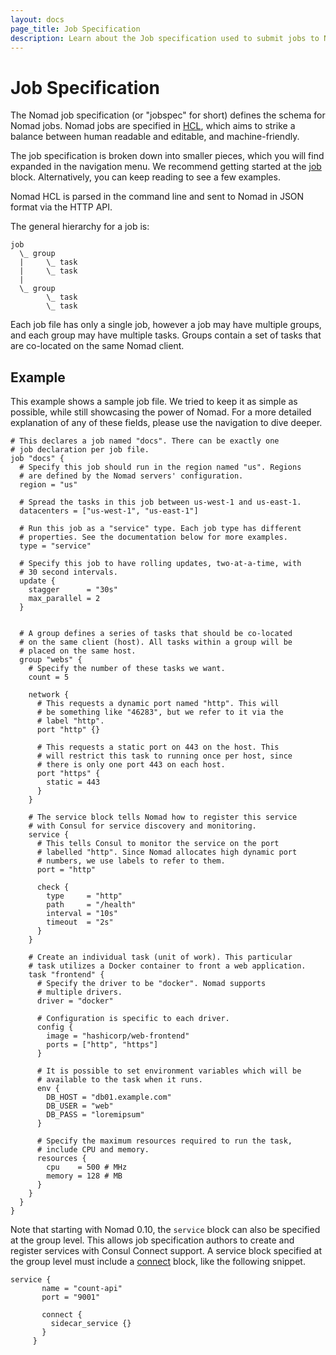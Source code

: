 ```yaml
---
layout: docs
page_title: Job Specification
description: Learn about the Job specification used to submit jobs to Nomad.
---
```


# Job Specification

The Nomad job specification (or "jobspec" for short) defines the schema for
Nomad jobs. Nomad jobs are specified in [HCL][], which aims to strike a balance
between human readable and editable, and machine-friendly.

The job specification is broken down into smaller pieces, which you will find
expanded in the navigation menu. We recommend getting started at the [job][]
block. Alternatively, you can keep reading to see a few examples.

Nomad HCL is parsed in the command line and sent to Nomad in JSON format via
the HTTP API.

The general hierarchy for a job is:

```text
job
  \_ group
  |     \_ task
  |     \_ task
  |
  \_ group
        \_ task
        \_ task
```

Each job file has only a single job, however a job may have multiple groups, and
each group may have multiple tasks. Groups contain a set of tasks that are
co-located on the same Nomad client.

## Example

This example shows a sample job file. We tried to keep it as simple as possible,
while still showcasing the power of Nomad. For a more detailed explanation of
any of these fields, please use the navigation to dive deeper.

```hcl
# This declares a job named "docs". There can be exactly one
# job declaration per job file.
job "docs" {
  # Specify this job should run in the region named "us". Regions
  # are defined by the Nomad servers' configuration.
  region = "us"

  # Spread the tasks in this job between us-west-1 and us-east-1.
  datacenters = ["us-west-1", "us-east-1"]

  # Run this job as a "service" type. Each job type has different
  # properties. See the documentation below for more examples.
  type = "service"

  # Specify this job to have rolling updates, two-at-a-time, with
  # 30 second intervals.
  update {
    stagger      = "30s"
    max_parallel = 2
  }


  # A group defines a series of tasks that should be co-located
  # on the same client (host). All tasks within a group will be
  # placed on the same host.
  group "webs" {
    # Specify the number of these tasks we want.
    count = 5

    network {
      # This requests a dynamic port named "http". This will
      # be something like "46283", but we refer to it via the
      # label "http".
      port "http" {}

      # This requests a static port on 443 on the host. This
      # will restrict this task to running once per host, since
      # there is only one port 443 on each host.
      port "https" {
        static = 443
      }
    }

    # The service block tells Nomad how to register this service
    # with Consul for service discovery and monitoring.
    service {
      # This tells Consul to monitor the service on the port
      # labelled "http". Since Nomad allocates high dynamic port
      # numbers, we use labels to refer to them.
      port = "http"

      check {
        type     = "http"
        path     = "/health"
        interval = "10s"
        timeout  = "2s"
      }
    }

    # Create an individual task (unit of work). This particular
    # task utilizes a Docker container to front a web application.
    task "frontend" {
      # Specify the driver to be "docker". Nomad supports
      # multiple drivers.
      driver = "docker"

      # Configuration is specific to each driver.
      config {
        image = "hashicorp/web-frontend"
        ports = ["http", "https"]
      }

      # It is possible to set environment variables which will be
      # available to the task when it runs.
      env {
        DB_HOST = "db01.example.com"
        DB_USER = "web"
        DB_PASS = "loremipsum"
      }

      # Specify the maximum resources required to run the task,
      # include CPU and memory.
      resources {
        cpu    = 500 # MHz
        memory = 128 # MB
      }
    }
  }
}
```

Note that starting with Nomad 0.10, the `service` block can also be specified at the group level. This
allows job specification authors to create and register services with Consul Connect support. A service
block specified at the group level must include a [connect][] block, like the following snippet.

```hcl
service {
       name = "count-api"
       port = "9001"

       connect {
         sidecar_service {}
       }
     }
```

[hcl]: https://github.com/hashicorp/hcl 'HashiCorp Configuration Language'
[job]: /nomad/docs/job-specification/job 'Nomad job Job Specification'
[connect]: /nomad/docs/job-specification/connect 'Connect block Specification'
